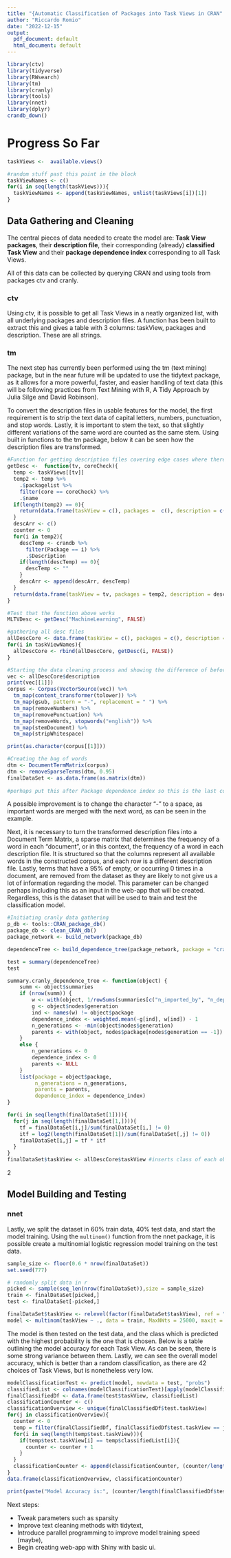 ```yaml
---
title: "{Automatic Classification of Packages into Task Views in CRAN"
author: "Riccardo Romio"
date: "2022-12-15"
output:
  pdf_document: default
  html_document: default
---
```


```r
library(ctv)
library(tidyverse)
library(RWsearch)
library(tm)
library(cranly)
library(tools)
library(nnet)
library(dplyr)
crandb_down()
```
# Progress So Far
```r
taskViews <-  available.views()

#random stuff past this point in the block
taskViewNames <- c()
for(i in seq(length(taskViews))){
  taskViewNames <- append(taskViewNames, unlist(taskViews[i])[1])
}
```
## Data Gathering and Cleaning

The central pieces of data needed to create the model are: **Task View packages**, their **description file**, their corresponding (already) **classified Task View** and their **package dependence index** corresponding to all Task Views.

All of this data can be collected by querying CRAN and using tools from packages ctv and cranly.

### ctv

Using ctv, it is possible to get all Task Views in a neatly organized list, with all underlying packages and description files. A function has been built to extract this and gives a table with 3 columns: taskView, packages and description. These are all strings.

### tm
The next step has currently been performed using the tm (text mining) package, but in the near future will be updated to use the tidytext package, as it allows for a more powerful, faster, and easier handling of text data (this will be following practices from Text Mining with R, A Tidy Approach by Julia Silge and David Robinson). 

To convert the description files in usable features for the model, the first requirement is to strip the text data of capital letters, numbers, punctuation, and stop words. Lastly, it is important to stem the text, so that slightly different variations of the same word are counted as the same stem. Using built in functions to the tm package, below it can be seen how the description files are transformed.


```r
#Function for getting description files covering edge cases where there may not be any packages in a TV or a package has no description file
getDesc <-  function(tv, coreCheck){
  temp <- taskViews[[tv]]
  temp2 <- temp %>% 
    .$packagelist %>% 
    filter(core == coreCheck) %>% 
    .$name
  if(length(temp2) == 0){
    return(data.frame(taskView = c(), packages =  c(), description = c()))
  }
  descArr <- c()
  counter <- 0
  for(i in temp2){
    descTemp <- crandb %>% 
      filter(Package == i) %>% 
      .$Description
    if(length(descTemp) == 0){
      descTemp <- ""
    }
    descArr <- append(descArr, descTemp)
  }
  return(data.frame(taskView = tv, packages = temp2, description = descArr))
}
```

```r
#Test that the function above works
MLTVDesc <- getDesc("MachineLearning", FALSE)
``` 

```r
#gathering all desc files
allDescCore <- data.frame(taskView = c(), packages = c(), description = c())
for(i in taskViewNames){
  allDescCore <- rbind(allDescCore, getDesc(i, FALSE))
}
```

```r
#Starting the data cleaning process and showing the difference of before and after
vec <- allDescCore$description
print(vec[[1]])
corpus <- Corpus(VectorSource(vec)) %>% 
  tm_map(content_transformer(tolower)) %>% 
  tm_map(gsub, pattern = "-", replacement = " ") %>% 
  tm_map(removeNumbers) %>% 
  tm_map(removePunctuation) %>% 
  tm_map(removeWords, stopwords("english")) %>% 
  tm_map(stemDocument) %>% 
  tm_map(stripWhitespace)

print(as.character(corpus[[1]]))
```

```r
#Creating the bag of words
dtm <- DocumentTermMatrix(corpus)
dtm <- removeSparseTerms(dtm, 0.95)
finalDataSet <- as.data.frame(as.matrix(dtm))
 
#perhaps put this after Package dependence index so this is the last column
```

A possible improvement is to change the character "-" to a space, as important words are merged with the next word, as can be seen in the example.

Next, it is necessary to turn the transformed description files into a Document Term Matrix, a sparse matrix that determines the frequency of a word in each "document", or in this context, the frequency of a word in each description file. It is structured so that the columns represent all available words in the constructed corpus, and each row is a different description file. Lastly, terms that have a 95% of empty, or occurring 0 times in a document, are removed from the dataset as they are likely to not give us a lot of information regarding the model. This parameter can be changed perhaps including this as an input in the web-app that will be created. Regardless, this is the dataset that will be used to train and test the classification model.

```r
#Initiating cranly data gathering
p_db <- tools::CRAN_package_db()
package_db <- clean_CRAN_db()
package_network <- build_network(package_db)

dependenceTree <- build_dependence_tree(package_network, package = "cranly") #problem is how to use a vector as feature, to be fixed later

test = summary(dependenceTree)
test
```
```r
summary.cranly_dependence_tree <- function(object) {
    summ <- object$summaries
    if (nrow(summ)) {
        w <- with(object, 1/rowSums(summaries[c("n_imported_by", "n_depended_by", "n_linked_by")]))
        g <- object$nodes$generation
        ind <- names(w) != object$package
        dependence_index <- weighted.mean(-g[ind], w[ind]) - 1
        n_generations <- -min(object$nodes$generation)
        parents <- with(object, nodes$package[nodes$generation == -1])
    }
    else {
        n_generations <- 0
        dependence_index <- 0
        parents <- NULL
    }
    list(package = object$package,
         n_generations = n_generations,
         parents = parents,
         dependence_index = dependence_index)
}

```

```r
for(i in seq(length(finalDataSet[1]))){
  for(j in seq(length(finalDataSet[1,]))){
    tf = finalDataSet[i,j]/sum(finalDataSet[i,] != 0)
    itf = log2(length(finalDataSet[1])/sum(finalDataSet[,j] != 0))
    finalDataSet[i,j] = tf * itf
  }
}
finalDataSet$taskView <- allDescCore$taskView #inserts class of each observation for the model
```
2

## Model Building and Testing

### nnet

Lastly, we split the dataset in 60% train data, 40% test data, and start the model training. Using the `multinom()` function from the nnet package, it is possible create a multinomial logistic regression model training on the test data.


```r
sample_size <- floor(0.6 * nrow(finalDataSet))
set.seed(777)

# randomly split data in r
picked <- sample(seq_len(nrow(finalDataSet)),size = sample_size)
train <- finalDataSet[picked,]
test <- finalDataSet[-picked,]

finalDataSet$taskView <- relevel(factor(finalDataSet$taskView), ref = "Agriculture")
model <- multinom(taskView ~ ., data = train, MaxNWts = 25000, maxit = 1500)
```
The model is then tested on the test data, and the class which is predicted with the highest probability is the one that is chosen. Below is a table outlining the model accuracy for each Task View. As can be seen, there is some strong variance between them. Lastly, we can see the overall model accuracy, which is better than a random classification, as there are 42 choices of Task Views, but is nonetheless very low.   

```r
modelClassificationTest <- predict(model, newdata = test, "probs")
classifiedList <- colnames(modelClassificationTest)[apply(modelClassificationTest,1,which.max)]
finalClassifiedDf <- data.frame(test$taskView, classifiedList)
classificationCounter <- c()
classificationOverview <- unique(finalClassifiedDf$test.taskView)
for(j in classificationOverview){
  counter <- 0
  temp = filter(finalClassifiedDf, finalClassifiedDf$test.taskView == j)
  for(i in seq(length(temp$test.taskView))){
    if(temp$test.taskView[i] == temp$classifiedList[i]){
      counter <- counter + 1 
    }
  }
  classificationCounter <- append(classificationCounter, (counter/length(temp$test.taskView)))
}
data.frame(classificationOverview, classificationCounter)

print(paste("Model Accuracy is:", (counter/length(finalClassifiedDf$test.taskView))))
```

Next steps: 

- Tweak parameters such as sparsity 
- Improve text cleaning methods with tidytext, 
- Introduce parallel programming to improve model training speed (maybe), 
- Begin creating web-app with Shiny with basic ui.


